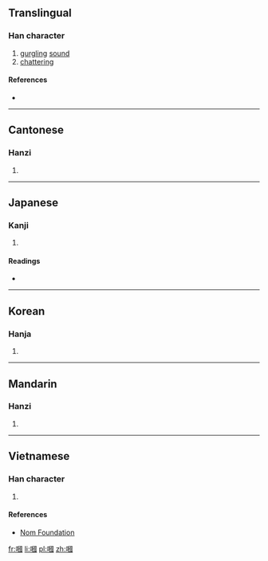 {{also|啯}}
==Translingual==

===Han character===
{{Han char|rn=30|rad=口|as=11|sn=14|four=6600<sub>0</sub>|canj=口田戈一 (RWIM)|ids=⿰[[口]][[國]]}}

# [[gurgling]] [[sound]]
# [[chatter]]ing

====References====
* {{Han ref|kx=0206.010|dkj=04197|dj=0428.210|hdz=10676.090|uh=5613|ud=22035|bh=E14F|bd=57679}}

----

==Cantonese==

===Hanzi===
{{yue-hanzi|jyut=|y=gwok3}}

# {{defn|lang=yue|sort=口11}}

----

==Japanese==

===Kanji===
{{ja-kanji|grade=|rs=口11}}

# {{defn|lang=ja|sort=口11}}

====Readings====
* {{ja-readings|on=[[かく]] (kaku), [[きょく]] (kyoku)|kun=}}

----

==Korean==

===Hanja===
{{ko-hanja|hangeul=괵|rv=goek|mr=koek}}

# {{defn|lang=ko|sort=口11}}

----

==Mandarin==

===Hanzi===
{{cmn-hanzi|pin=[[guo]] ([[guo5]])|wg=kuo<sup>5</sup>}}

# {{defn|lang=cmn|sort=口11}}

----

==Vietnamese==

===Han character===
{{vi-hantu|[[khoắc]], [[khắc]], [[quác]], [[quạc]], [[quắc]]|rs=口11}}

# {{defn|lang=vi|sort=口11}}

====References====
*[http://nomfoundation.org/common/nom_details.php?codepoint=5613 Nom Foundation]

[[fr:嘓]]
[[li:嘓]]
[[pl:嘓]]
[[zh:嘓]]